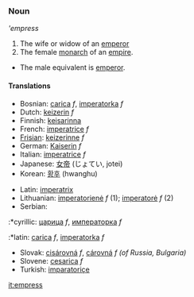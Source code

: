 === Noun ===
'''empress''

#The wife or widow of an [[emperor]]
#The female [[monarch]] of an [[empire]].
*The male equivalent is [[emperor]].

====Translations====
{{top}}
*Bosnian: [[carica]] ''f'', [[imperatorka]] ''f''
*Dutch: [[keizerin]] ''f''
*Finnish: [[keisarinna]]
*French: [[imperatrice]] ''f''
*[[Frisian]]: [[keizerinne]] ''f''
*German: [[Kaiserin]] ''f''
*Italian: [[imperatrice]] ''f''
*Japanese: [[女帝]] (じょてい, jotei)
*Korean: [[황후]] (hwanghu)
{{mid}}
*Latin: [[imperatrix]]
*Lithuanian: [[imperatorienė]] ''f'' (1); [[imperatorė]] ''f'' (2)
*Serbian:
:*cyrillic: [[царица]] ''f'', [[императорка]] ''f''
:*latin: [[carica]] ''f'', [[imperatorka]] ''f''
*Slovak: [[cisárovná]] ''f'', [[cárovná]] ''f (of Russia, Bulgaria)''
*Slovene: [[cesarica]] ''f''
*Turkish: [[imparatoriçe]]
{{bottom}}

[[it:empress]]